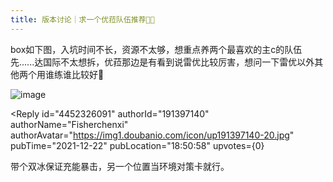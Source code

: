 ```yaml
---
title: 版本讨论｜求一个优菈队伍推荐🙏🏻
---
```



<Forum groupName="原神" groupUrl="https://www.douban.com/group/genshin/" archivedAt="2025-05-16T16:55:01.834Z">
  <Post
    id="256255262"
    title="版本讨论｜求一个优菈队伍推荐🙏🏻"
    url="https://www.douban.com/group/topic/256255262/?_spm_id=MjM0ODk5NjY3"
    pubTime="2021-12-22"
    highlightUserId="191397140"
  >
box如下图，入坑时间不长，资源不太够，想重点养两个最喜欢的主c的队伍先......达国际不太想拆，优菈那边是有看到说雷优比较厉害，想问一下雷优以外其他两个用谁练谁比较好🥺

![image](https://img2.doubanio.com/view/group_topic/l/public/p518298691.webp)

<Reply
  id="4452326091"
  authorId="191397140"
  authorName="Fisherchenxi"
  authorAvatar="https://img1.doubanio.com/icon/up191397140-20.jpg"
  pubTime="2021-12-22"
  pubLocation="18:50:58"
  upvotes={0}
>
带个双冰保证充能暴击，另一个位置当环境对策卡就行。
</Reply>
  </Post>
</Forum>
